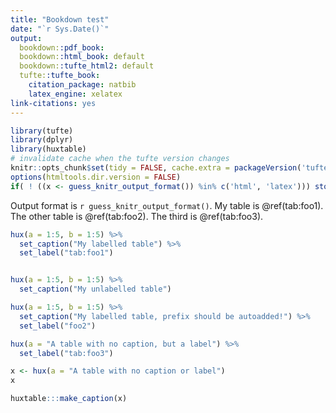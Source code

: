 ```yaml
---
title: "Bookdown test"
date: "`r Sys.Date()`"
output:
  bookdown::pdf_book: 
  bookdown::html_book: default
  bookdown::tufte_html2: default
  tufte::tufte_book:
    citation_package: natbib
    latex_engine: xelatex
link-citations: yes
---
```


```r
library(tufte)
library(dplyr)
library(huxtable)
# invalidate cache when the tufte version changes
knitr::opts_chunk$set(tidy = FALSE, cache.extra = packageVersion('tufte'), echo = FALSE)
options(htmltools.dir.version = FALSE)
if( ! ((x <- guess_knitr_output_format()) %in% c('html', 'latex'))) stop("guessed output is ", x)
```

Output format is `r guess_knitr_output_format()`. My table is \@ref(tab:foo1). The other table
is \@ref(tab:foo2). The third is \@ref(tab:foo3).

```r


hux(a = 1:5, b = 1:5) %>% 
  set_caption("My labelled table") %>% 
  set_label("tab:foo1")


hux(a = 1:5, b = 1:5) %>% 
  set_caption("My unlabelled table")

hux(a = 1:5, b = 1:5) %>% 
  set_caption("My labelled table, prefix should be autoadded!") %>% 
  set_label("foo2")

hux(a = "A table with no caption, but a label") %>% 
  set_label("tab:foo3")

x <- hux(a = "A table with no caption or label")
x

huxtable:::make_caption(x)
```
